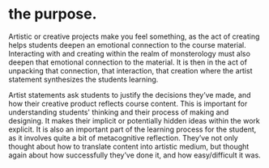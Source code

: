 # the purpose.

Artistic or creative projects make you feel something, as the act of creating helps students deepen an emotional connection to the course material. Interacting with and creating within the realm of monsterology must also deepen that emotional connection to the material. It is then in the act of unpacking that connection, that interaction, that creation where the artist statement synthesizes the students learning.

Artist statements ask students to justify the decisions they’ve made, and how their creative product reflects course content. This is important for understanding students' thinking and their process of making and designing. It makes their implicit or potentially hidden ideas within the work explicit.  It is also an important part of the learning process for the student, as it involves quite a bit of metacognitive reflection. They’ve not only thought about how to translate content into artistic medium, but thought again about how successfully they’ve done it, and how easy/difficult it was.
